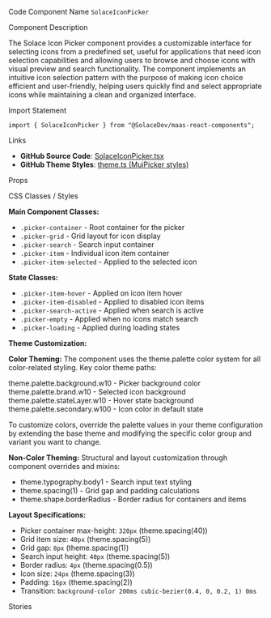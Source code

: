 
<Meta of={SolaceIconPickerStories} />

<Title>Icon Picker</Title>

<Description of={SolaceIconPickerStories} />

<Subtitle>Code Component Name</Subtitle>
`SolaceIconPicker`

<Subtitle>Component Description</Subtitle>

The Solace Icon Picker component provides a customizable interface for selecting icons from a predefined set, useful for applications that need icon selection capabilities and allowing users to browse and choose icons with visual preview and search functionality. The component implements an intuitive icon selection pattern with the purpose of making icon choice efficient and user-friendly, helping users quickly find and select appropriate icons while maintaining a clean and organized interface.

<Subtitle>Import Statement</Subtitle>

```tsx
import { SolaceIconPicker } from "@SolaceDev/maas-react-components";
```

<Subtitle>Links</Subtitle>

- **GitHub Source Code**: [SolaceIconPicker.tsx](https://github.com/SolaceDev/maas-react-components/blob/main/src/components/form/SolacePicker.tsx)
- **GitHub Theme Styles**: <a href="https://github.com/SolaceDev/maas-react-components/blob/main/src/resources/theme.ts#:~:text=MuiPicker" target="_blank">theme.ts (MuiPicker styles)</a>

<Subtitle>Props</Subtitle>

<ArgTypes of={SolaceIconPickerStories} />

<Subtitle>CSS Classes / Styles</Subtitle>

**Main Component Classes:**

- `.picker-container` - Root container for the picker
- `.picker-grid` - Grid layout for icon display
- `.picker-search` - Search input container
- `.picker-item` - Individual icon item container
- `.picker-item-selected` - Applied to the selected icon

**State Classes:**

- `.picker-item-hover` - Applied on icon item hover
- `.picker-item-disabled` - Applied to disabled icon items
- `.picker-search-active` - Applied when search is active
- `.picker-empty` - Applied when no icons match search
- `.picker-loading` - Applied during loading states

**Theme Customization:**

**Color Theming:**
The component uses the theme.palette color system for all color-related styling. Key color theme paths:

<div style={{ display: "flex", alignItems: "center", margin: "8px 0" }}>
	<div
		style={{
			width: "16px",
			height: "16px",
			backgroundColor: "#FFFFFF",
			border: "1px solid rgba(0,0,0,0.2)",
			borderRadius: "3px",
			marginRight: "8px"
		}}
	></div>
	<span>theme.palette.background.w10 - Picker background color</span>
</div>
<div style={{ display: "flex", alignItems: "center", margin: "8px 0" }}>
	<div
		style={{
			width: "16px",
			height: "16px",
			backgroundColor: "#E6FAF4",
			border: "1px solid rgba(0,0,0,0.2)",
			borderRadius: "3px",
			marginRight: "8px"
		}}
	></div>
	<span>theme.palette.brand.w10 - Selected icon background</span>
</div>
<div style={{ display: "flex", alignItems: "center", margin: "8px 0" }}>
	<div
		style={{
			width: "16px",
			height: "16px",
			backgroundColor: "rgba(3, 34, 59, 0.1)",
			border: "1px solid rgba(0,0,0,0.2)",
			borderRadius: "3px",
			marginRight: "8px"
		}}
	></div>
	<span>theme.palette.stateLayer.w10 - Hover state background</span>
</div>
<div style={{ display: "flex", alignItems: "center", margin: "8px 0" }}>
	<div
		style={{
			width: "16px",
			height: "16px",
			backgroundColor: "#000000",
			border: "1px solid rgba(0,0,0,0.2)",
			borderRadius: "3px",
			marginRight: "8px"
		}}
	></div>
	<span>theme.palette.secondary.w100 - Icon color in default state</span>
</div>

To customize colors, override the palette values in your theme configuration by extending the base theme and modifying the specific color group and variant you want to change.

**Non-Color Theming:**
Structural and layout customization through component overrides and mixins:

- theme.typography.body1 - Search input text styling
- theme.spacing(1) - Grid gap and padding calculations
- theme.shape.borderRadius - Border radius for containers and items

**Layout Specifications:**

- Picker container max-height: `320px` (theme.spacing(40))
- Grid item size: `40px` (theme.spacing(5))
- Grid gap: `8px` (theme.spacing(1))
- Search input height: `40px` (theme.spacing(5))
- Border radius: `4px` (theme.spacing(0.5))
- Icon size: `24px` (theme.spacing(3))
- Padding: `16px` (theme.spacing(2))
- Transition: `background-color 200ms cubic-bezier(0.4, 0, 0.2, 1) 0ms`

<Subtitle>Stories</Subtitle>

<CustomStories />
